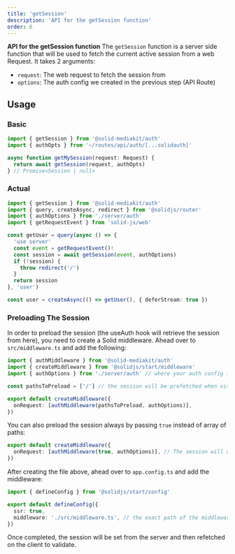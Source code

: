 ```yaml
---
title: 'getSession'
description: 'API for the getSession function'
order: 6
---
```


**API for the getSession function**
The `getSession` function is a server side function that will be used to fetch the current active session from a web Request. It takes 2 arguments:

- `request`: The web request to fetch the session from
- `options`: The auth config we created in the previous step (API Route)

## Usage

### Basic

```ts
import { getSession } from '@solid-mediakit/auth'
import { authOpts } from '~/routes/api/auth/[...solidauth]'

async function getMySession(request: Request) {
  return await getSession(request, authOpts)
} // Promise<Session | null>
```

### Actual

```ts
import { getSession } from '@solid-mediakit/auth'
import { query, createAsync, redirect } from '@solidjs/router'
import { authOptions } from './server/auth'
import { getRequestEvent } from 'solid-js/web'

const getUser = query(async () => {
  'use server'
  const event = getRequestEvent()!
  const session = await getSession(event, authOptions)
  if (!session) {
    throw redirect('/')
  }
  return session
}, 'user')

const user = createAsync(() => getUser(), { deferStream: true })
```

### Preloading The Session

In order to preload the session (the useAuth hook will retrieve the session from here), you need to create a Solid middleware.
Ahead over to `src/middleware.ts` and add the following:

```ts
import { authMiddleware } from '@solid-mediakit/auth'
import { createMiddleware } from '@solidjs/start/middleware'
import { authOptions } from './server/auth' // where your auth config is located

const pathsToPreload = ['/'] // the session will be prefetched when visiting those routes.

export default createMiddleware({
  onRequest: [authMiddleware(pathsToPreload, authOptions)],
})
```

You can also preload the session always by passing `true` instead of array of paths:

```ts
export default createMiddleware({
  onRequest: [authMiddleware(true, authOptions)], // The session will always be prefetched
})
```

After creating the file above, ahead over to `app.config.ts` and add the middleware:

```ts
import { defineConfig } from '@solidjs/start/config'

export default defineConfig({
  ssr: true,
  middleware: './src/middleware.ts', // the exact path of the middleware
})
```

Once completed, the session will be set from the server and then refetched on the client to validate.
